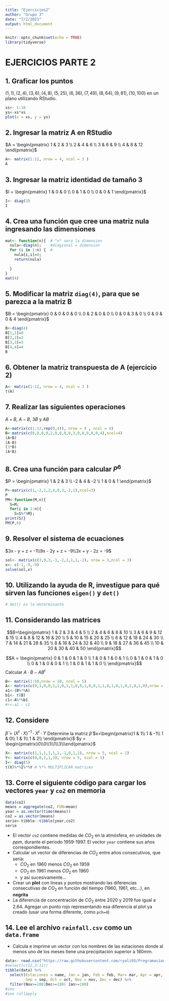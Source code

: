 ```yaml
---
title: "Ejercicios2"
author: "Grupo 3"
date: "7/2/2021"
output: html_document
---
```


```r
knitr::opts_chunk$set(echo = TRUE)
library(tidyverse)
```

# EJERCICIOS PARTE 2

## 1. Graficar los puntos 
$(1,1),(2,4),(3,6),(4,8),(5,25),(6,36),(7,49),(8,64),(9,81),(10,100)$ en un plano utilizando RStudio.
```r
xs<- 1:10
ys<-xs*xs
plot(x = xs, y = ys)
```

## 2. Ingresar la matriz A en RStudio
$A = \begin{pmatrix} 1 & 2 & 3 \\ 2 & 4 & 6 \\ 3 & 6 & 9 \\ 4 & 8 & 12  \end{pmatrix}$
```r
A<- matrix(1:12, nrow = 4, ncol = 3 )
A
```
## 3. Ingresar la matriz identidad de tamaño 3
$I = \begin{pmatrix} 1 & 0 & 0 \\ 0 & 1 & 0 \\ 0 & 0 & 1  \end{pmatrix}$
```r
I<- diag(3)
I
```
##  4. Crea una función que cree una matriz nula ingresando las dimensiones
```r
mat<- function(n){  # "n" sera la dimension
  nula<-diag(n);    #diagional = dimension
  for (i in 1:n) {  #
    nula[i,i]=0;
    return(nula)
    
  }
}
mat(4)
```
## 5. Modificar la matriz `diag(4)`, para que se parezca a la matriz B
$B = \begin{pmatrix} 0 & 0 & 0 & 0 \\ 0 & 2 & 0 & 0 \\ 0 & 0 & 3 & 0 \\ 0 & 0 & 0 & 4  \end{pmatrix}$
```r
B<-diag(4)
B[1,1]=0
B[2,2]=2
B[3,3]=3
B[4,4]=4
B
```
## 6. Obtener la matriz transpuesta de A (ejercicio 2)
```r
A<- matrix(1:12, nrow = 4, ncol = 3 )
t(A)
```
## 7. Realizar las siguientes operaciones 
$A + B$, $A - B$, $3B$ y $AB$
```r
A<-matrix(c(1:12,rep(0,4)), nrow = 4 , ncol = 4)
B<-matrix(c(0,0,0,0,2,0,0,0,0,3,0,0,0,0,0,4),ncol=4)
(A+B)
(A-B)
(3*B)
(A*B)
```
## 8. Crea una función para calcular $P^6$
$P = \begin{pmatrix} 1 & 2 & 3 \\ -2 & 4 & -2 \\ 1 & 0 & 1  \end{pmatrix}$
```r
P<-matrix(c(1,-2,1,2,4,0,3,-2,1),ncol=3)
P
PM<-function(M,n){
  S=M;
  for(i in 2:n){
    S=S%*%M};
print(S)}
PM(P,6)
```
## 9. Resolver el sistema de ecuaciones
$3x - y + z  = -1\\9x - 2y + z = -9\\3x + y - 2z = -9$
```r
sol<- matrix(c(3,9,3,-1,-2,1,1,1,-2), nrow = 3,ncol = 3)
x<- c(-1,-9,-9)
solve(sol,x)
```
## 10. Utilizando la ayuda de R, investigue para qué sirven las funciones `eigen()` y `det()`
```r
# det() es la determinante
```


## 11. Considerando las matrices

$$B=\begin{pmatrix} 
1 & 2 & 3 & 4 & 5 \\
2 & 4 & 6 & 8 & 10 \\
3 & 6 & 9 & 12 & 15 \\
4 & 8 & 12 & 16 & 20 \\
5 & 10 & 15 & 20 & 25 \\
6 & 12 & 18 & 24 & 30 \\
7 & 14 & 21 & 28 & 35 \\
8 & 16 & 24 & 32 & 40 \\
9 & 18 & 27 & 36 & 45 \\
10 & 20 & 30 & 40 & 50
\end{pmatrix}$$

$$A = \begin{pmatrix}
  0 & 1 & 0 & 1 & 0 \\
  1 & 0 & 1 & 0 & 1 \\
  0 & 1 & 0 & 1 & 0 \\
  0 & 1 & 0 & 0 & 1 \\
  1 & 0 & 1 & 1 & 0 \\
\end{pmatrix}$$
Calcular $A \cdot B - A B^t$
```r
B<- matrix(1:50,nrow = 10, ncol = 5)
A<- matrix(c(0,1,0,0,1,1,0,1,1,0,0,1,0,0,1,1,0,1,0,1,0,1,0,1,0),nrow = 5,ncol = 5)
a1<-(B%*%A)
b1<- t(B)
c1<-A%*%b1
#r<-a1 - c1
```

## 12. Considere
$\hat\beta = (X^t \cdot X)^{-1} \cdot X^t \cdot Y$
Determine la matriz 
$\hat\beta$
$x=\begin{pmatrix}1 & 1\\ 1 & -1\\ 1 & 0\\ 1 & 1\\ 1 & 2\\ \end{pmatrix}$
$y = \begin{pmatrix}0\\0\\1\\1\\3\\\end{pmatrix}$
```r
X<- matrix(c(1,1,1,1,1,1,-1,0,1,2), nrow = 5, ncol = 2)
Y<- matrix(c(0,0,1,1,3), nrow = 5, ncol = 1)
I<- diag(5)
t(X)%*%I%*%Y # %*% MULTIPLICAR matrices
```
## 13. Corre el siguiente código para cargar los vectores `year` y `co2` en memoria
```r
data(co2)
means = aggregate(co2, FUN=mean)
year = as.vector(time(means))
co2 = as.vector(means)
serie<-tibble::tibble(year,co2)
serie
```
- El vector `co2` contiene medidas de $CO_2$ en la atmósfera, en unidades de *ppm*, durante el periodo 1959-1997. El vector `year` contiene sus años correspondientes.
- Calcular un vector de diferencias de $CO_2$ entre años consecutivos, que sería:
  - $CO_2$ en 1960 menos $CO_2$  en 1959
  - $CO_2$ en 1961 menos $CO_2$  en 1960
  - y así sucesivamente...

- Crear un **plot** con lineas y puntos mostrando las diferencias consecutivas de $CO_2$ en función del tiempo (1960, 1961, etc...), en **negrita**
- La diferencia de concentración de $CO_2$ entre 2020 y 2019 fue igual a 2.64. Agregar un punto rojo representando esa diferencia al plot ya creado (usar una forma diferente, como `pch=4`)

## 14. Lee el archivo `rainfall.csv` como un `data.frame`
- Calcula e imprime un vector con los nombres de las estaciones donde al menos uno de los meses tiene una precipitación superior a 180mm.
```r
data<- read.csv("https://raw.githubusercontent.com/ryali93/ProgramacionR/master/data/rainfall.csv", sep = ",")
#select(c(12,3:11))
tibble(data) %>% 
  select(Estaciones = name, Jan = jan, Feb = feb, Mar= mar, Apr = apr, May = may,
         Sep = sep, Oct = oct, Nov = nov, Dec = dec) %>% 
  filter(Nov>=180|Dec>=180| Jan>=180)
#zoo
#zoo rollapply

```


